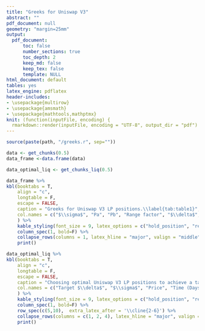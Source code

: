 ```yaml
---
title: "Greeks for Uniswap V3"
abstract: ""
pdf_document: null
geometry: "margin=25mm"
output: 
  pdf_document:
      toc: false
      number_sections: true
      toc_depth: 2
      keep_md: false
      keep_tex: false
      template: NULL
html_document: default
tables: yes
latex_engine: pdflatex
header-includes:
- \usepackage{multirow}
- \usepackage{amsmath}
- \usepackage{mathtools,mathptmx}
knit: (function(inputFile, encoding) {
  rmarkdown::render(inputFile, encoding = "UTF-8", output_dir = "pdf") })
---
```


```r
source(paste(path, "/greeks.r", sep=""))

data <- get_chunks(0.5)
data_frame <-data.frame(data)

data_optimal_liq <- get_chunks_liq(0.5)

data_frame %>%
kbl(booktabs = T, 
    align = "c", 
    longtable = F, 
    escape = FALSE, 
    caption = "Greeks for Uniswap V3 LP positions.\\label{tab:table1}",
    col.names = c("$\\sigma$", "Pa", "Pb", "Range factor", "$\\delta$", "$\\gamma$")
    ) %>%  
    kable_styling(font_size = 9, latex_options = c("hold_position", "repeat_header")) %>%
    column_spec(1, bold=F) %>%
    collapse_rows(columns = 1, latex_hline = "major", valign = "middle")  %>%
    print()

data_optimal_liq %>%
kbl(booktabs = T, 
    align = "c", 
    longtable = F, 
    escape = FALSE, 
    caption = "Choosing optimal Uniswap V3 LP positions to achieve a target delta exposure.\\label{tab:table2}",
    col.names = c("Target $\\delta$", "$\\sigma$", "Price", "Time (Days)", "Pa", "Pb")
    ) %>%  
    kable_styling(font_size = 9, latex_options = c("hold_position", "repeat_header")) %>%
    column_spec(1, bold=F) %>%
    row_spec(c(5,10),  extra_latex_after = '\\cline{2-6}') %>%
    collapse_rows(columns = c(1, 2, 4), latex_hline = "major", valign = "middle")  %>%
    print()

```
